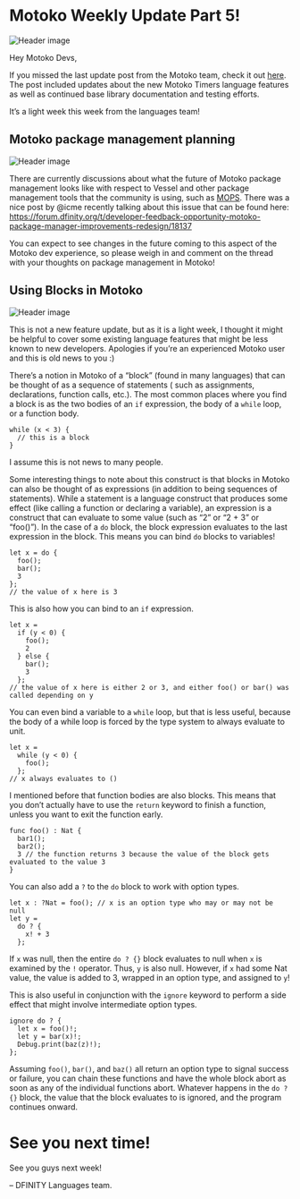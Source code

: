 # Motoko Weekly Update Part 5!
![Header image](../_assets/moonshot.png)

<head>
  <meta property="og:image" content={require('../_assets/moonshot.png').default}/>
  <meta property="twitter:image" content={require('../_assets/moonshot.png').default}/>
</head>

Hey Motoko Devs,

If you missed the last update post from the Motoko team, check it
out [here](https://forum.dfinity.org/t/timers-and-base-library-weekly-motoko-updates/18063). The post included updates
about the new Motoko Timers language features as well as continued base library documentation and testing efforts.

It’s a light week this week from the languages team!

## Motoko package management planning

![Header image](../_assets/motoko-cubed.png)

There are currently discussions about what the future of Motoko package management looks like with respect to Vessel and
other package management tools that the community is using, such as [MOPS](https://mops.one/). There was a nice post by
@icme recently talking about this issue that can be found
here: https://forum.dfinity.org/t/developer-feedback-opportunity-motoko-package-manager-improvements-redesign/18137

You can expect to see changes in the future coming to this aspect of the Motoko dev experience, so please weigh in and
comment on the thread with your thoughts on package management in Motoko!

## Using Blocks in Motoko

![Header image](../_assets/code-blocks.png)

This is not a new feature update, but as it is a light week, I thought it might be helpful to cover some existing
language features that might be less known to new developers. Apologies if you’re an experienced Motoko user and this is
old news to you :)

There’s a notion in Motoko of a “block” (found in many languages) that can be thought of as a sequence of statements (
such as assignments, declarations, function calls, etc.). The most common places where you find a block is as the two
bodies of an `if` expression, the body of a `while` loop, or a function body.

```
while (x < 3) {
  // this is a block
}
```

I assume this is not news to many people.

Some interesting things to note about this construct is that blocks in Motoko can also be thought of as expressions (in
addition to being sequences of statements). While a statement is a language construct that produces some effect (like
calling a function or declaring a variable), an expression is a construct that can evaluate to some value (such as “2”
or “2 + 3” or “foo()”). In the case of a `do` block, the block expression evaluates to the last expression in the block.
This means you can bind `do` blocks to variables!

```
let x = do {
  foo();
  bar();
  3
};
// the value of x here is 3
```

This is also how you can bind to an `if` expression.

```
let x = 
  if (y < 0) {
    foo();
    2
  } else {
    bar();
    3
  };
// the value of x here is either 2 or 3, and either foo() or bar() was called depending on y
```

You can even bind a variable to a `while` loop, but that is less useful, because the body of a while loop is forced by
the type system to always evaluate to unit.

```
let x = 
  while (y < 0) {
    foo();
  };
// x always evaluates to ()
```

I mentioned before that function bodies are also blocks. This means that you don’t actually have to use the `return`
keyword to finish a function, unless you want to exit the function early.

```
func foo() : Nat {
  bar1();
  bar2();
  3 // the function returns 3 because the value of the block gets evaluated to the value 3
}
```

You can also add a `?` to the `do` block to work with option types.

```
let x : ?Nat = foo(); // x is an option type who may or may not be null
let y = 
  do ? {
    x! + 3
  };
```

If `x` was null, then the entire `do ? {}` block evaluates to null when `x` is examined by the `!` operator. Thus, `y`
is also null. However, if `x` had some Nat value, the value is added to 3, wrapped in an option type, and assigned
to `y`!

This is also useful in conjunction with the `ignore` keyword to perform a side effect that might involve intermediate
option types.

```
ignore do ? {
  let x = foo()!;
  let y = bar(x)!;
  Debug.print(baz(z)!);
};
```

Assuming `foo()`, `bar()`, and `baz()` all return an option type to signal success or failure, you can chain these
functions and have the whole block abort as soon as any of the individual functions abort. Whatever happens in
the `do ? {}` block, the value that the block evaluates to is ignored, and the program continues onward.

# See you next time!

See you guys next week!

– DFINITY Languages team.
